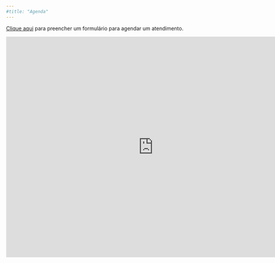 ```yaml
---
#title: "Agenda"
---
```


[Clique aqui](https://docs.google.com/forms/d/1V4fqkRzGsKWCG6WgzWe4-UUMrFSjUajp38oqIvlm6uQ/edit) para preencher um formulário para agendar um atendimento.


<iframe src="https://calendar.google.com/calendar/embed?title=Agenda%20acad%C3%AAmica&amp;showPrint=0&amp;src=camargofurg%40gmail.com&ctz=America/Sao_Paulo" style="border: 0" width="800" height="600" frameborder="0" scrolling="no"></iframe>


